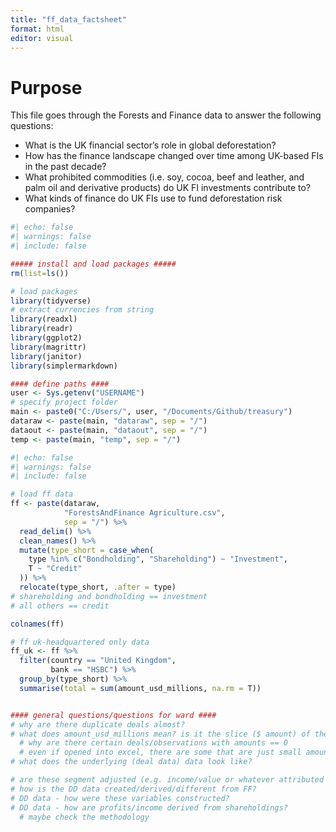 ```yaml
---
title: "ff_data_factsheet"
format: html
editor: visual
---
```


# Purpose

This file goes through the Forests and Finance data to answer the following questions:

- What is the UK financial sector's role in global deforestation?
- How has the finance landscape changed over time among UK-based FIs in the past decade?
- What prohibited commodities (i.e. soy, cocoa, beef and leather, and palm oil and derivative products) do UK FI investments contribute to?
- What kinds of finance do UK FIs use to fund deforestation risk companies?


```r
#| echo: false
#| warnings: false
#| include: false

##### install and load packages #####
rm(list=ls())

# load packages
library(tidyverse)
# extract currencies from string
library(readxl)
library(readr)
library(ggplot2)
library(magrittr)
library(janitor)
library(simplermarkdown)

#### define paths ####
user <- Sys.getenv("USERNAME")
# specify project folder
main <- paste0("C:/Users/", user, "/Documents/Github/treasury")
dataraw <- paste(main, "dataraw", sep = "/")
dataout <- paste(main, "dataout", sep = "/")
temp <- paste(main, "temp", sep = "/")
```

```r
#| echo: false
#| warnings: false
#| include: false

# load ff data
ff <- paste(dataraw,
            "ForestsAndFinance Agriculture.csv",
            sep = "/") %>%
  read_delim() %>%
  clean_names() %>%
  mutate(type_short = case_when(
    type %in% c("Bondholding", "Shareholding") ~ "Investment",
    T ~ "Credit"
  )) %>%
  relocate(type_short, .after = type)
# shareholding and bondholding == investment
# all others == credit

colnames(ff)

# ff uk-headquartered only data
ff_uk <- ff %>%
  filter(country == "United Kingdom",
         bank == "HSBC") %>%
  group_by(type_short) %>%
  summarise(total = sum(amount_usd_millions, na.rm = T))


#### general questions/questions for ward ####
# why are there duplicate deals almost?
# what does amount_usd_millions mean? is it the slice ($ amount) of the deal the FI is involved in? is it their profit?
  # why are there certain deals/observations with amounts == 0 
  # even if opened into excel, there are some that are just small amounts, some are truly 0 
# what does the underlying (deal data) data look like?

# are these segment adjusted (e.g. income/value or whatever attributed to deforestation-related activities?)
# how is the DD data created/derived/different from FF?
# DD data - how were these variables constructed?
# DD data - how are profits/income derived from shareholdings?
  # maybe check the methodology
```
